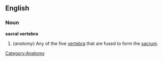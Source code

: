 ==English==
===Noun===
'''sacral vertebra'''

# (''anatomy'') Any of the five [[vertebra]] that are fused to form the [[sacrum]].

[[Category:Anatomy]]
